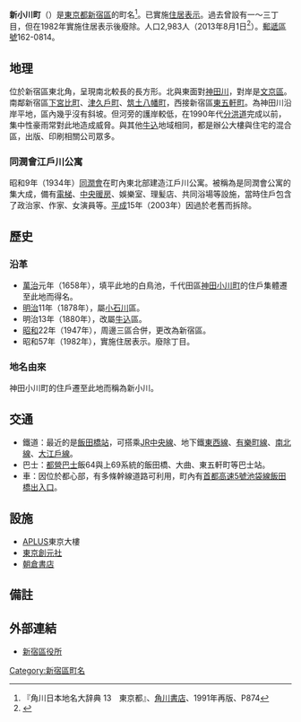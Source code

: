 {{Pathnav|日本|東京都|新宿區|frame=1}}
{{Infobox Settlement
|official_name = 新小川町
|native_name =
|settlement_type = [[町|町]]
|image_skyline =
|imagesize =
|image_caption =
|image_flag =
|image_seal =
| image_map =
| map_caption =
| pushpin_map =
|subdivision_type = [[國家|國家]]
|subdivision_name = [[File:Flag_of_Japan.svg|border]] [[日本|日本]]
|subdivision_type1 = [[都道府縣|都道府縣]]
|subdivision_name1 = [[File:Flag_of_Tokyo_Prefecture.svg|25px]] [[東京都|東京都]]
|subdivision_type2 = [[東京都區部|特別區]]
|subdivision_name2 = [[File:Flag_of_Shinjuku,_Tokyo.svg|25px]] [[新宿區|新宿區]]
|established_title =
|established_date =
|government_type =
|leader_title =
|leader_name =
|area_magnitude =
|area_total_sq_mi =
|area_total_km2 =
|area_land_sq_mi =
|area_land_km2 =
|area_urban_sq_mi =
|area_urban_km2 =
|area_metro_km2 =
|area_metro_sq_mi =
|population_as_of= 2013年（平成25年）8月1日
|population_footnotes =
|population_total = 2983
|population_urban =
|population_metro =
|population_density_sq_mi =
|population_density_km2 =
| timezone = [[日本標準時間|JST]]
| utc_offset = +9
|timezone_DST =
|utc_offset_DST =
|latd=|latm=|lats=|latNS=
|longd=|longm=|longs=|longEW=
|elevation_footnotes=
|elevation_m =
|elevation_ft =
|postal_code_type = [[郵遞區號|郵遞區號]]
|postal_code = 162-0814
|area_code =
|website =
|footnotes =
}}
'''新小川町'''（{{jpn|j=新小川町|hg=しんおがわまち|rm=Shin-ogawamachi|f=y}}）是[[東京都|東京都]][[新宿區|新宿區]]的町名<ref name="kado">『角川日本地名大辞典 13　東京都』、[[角川書店|角川書店]]、1991年再版、P874</ref>。已實施[[住居表示|住居表示]]。過去曾設有一～三丁目，但在1982年實施住居表示後廢除。人口2,983人（2013年8月1日<ref>{{Cite web |url=http://www.city.shinjuku.lg.jp/content/000130038.xls |title=新宿区　住民基本台帳の町丁別世帯数及び男女別人口（日本人と外国人の合計） |access-date=2013-08-10 |archive-date=2014-08-19 |archive-url=https://web.archive.org/web/20140819083633/http://www.city.shinjuku.lg.jp/content/000130038.xls |dead-url=no }}</ref>）。[[郵遞區號|郵遞區號]]162-0814。

== 地理 ==
位於新宿區東北角，呈現南北較長的長方形。北與東面對[[神田川_(東京都)|神田川]]，對岸是[[文京區|文京區]]。南鄰新宿區[[下宮比町|下宮比町]]、[[津久戶町|津久戶町]]、[[筑土八幡町|筑土八幡町]]，西接新宿區[[東五軒町|東五軒町]]。為神田川沿岸平地，區內幾乎沒有斜坡。但河旁的護岸較低，在1990年代[[分洪道|分洪道]]完成以前，集中性豪雨常對此地造成威脅。與其他[[牛込|牛込]]地域相同，都是辦公大樓與住宅的混合區，出版、印刷相關公司眾多。

=== 同潤會江戶川公寓 ===
昭和9年（1934年）[[同潤會|同潤會]]在町內東北部建造江戶川公寓。被稱為是同潤會公寓的集大成，備有[[電梯|電梯]]、[[中央暖房|中央暖房]]、娛樂室、理髪店、共同浴場等設施，當時住戶包含了政治家、作家、女演員等。[[平成|平成]]15年（2003年）因過於老舊而拆除。

== 歷史 ==
=== 沿革 ===
*[[萬治|萬治]]元年（1658年），填平此地的白鳥池，千代田區[[神田小川町|神田小川町]]的住戶集體遷至此地而得名。
*[[明治|明治]]11年（1878年），屬[[小石川|小石川]]區。
*明治13年（1880年），改屬[[牛込|牛込]]區。
*[[昭和|昭和]]22年（1947年），周邊三區合併，更改為新宿區。
*昭和57年（1982年），實施住居表示。廢除丁目。

=== 地名由來 ===
神田小川町的住戶遷至此地而稱為新小川。

== 交通 ==
*鐵道：最近的是[[飯田橋站|飯田橋站]]，可搭乘[[中央、總武緩行線|JR中央線]]、地下鐵[[東京地下鐵東西線|東西線]]、[[東京地下鐵有樂町線|有樂町線]]、[[東京地下鐵南北線|南北線]]、[[都營地下鐵大江戶線|大江戶線]]。
*巴士：[[都營巴士|都營巴士]]飯64與上69系統的飯田橋、大曲、東五軒町等巴士站。
*車：因位於都心部，有多條幹線道路可利用，町內有[[首都高速5號池袋線|首都高速5號池袋線]][[飯田橋出入口|飯田橋出入口]]。

== 設施==
* [[APLUS|APLUS]]東京大樓
* [[東京創元社|東京創元社]]
* [[朝倉書店|朝倉書店]]

== 備註 ==
{{reflist}}

== 外部連結 ==
* [http://www.city.shinjuku.lg.jp/ 新宿區役所] {{Wayback|url=http://www.city.shinjuku.lg.jp/ |date=20130630141142 }}

{{新宿區的町名}}

{{DEFAULTSORT:Shin-Ogawacho}}
[[Category:新宿區町名|Category:新宿區町名]]